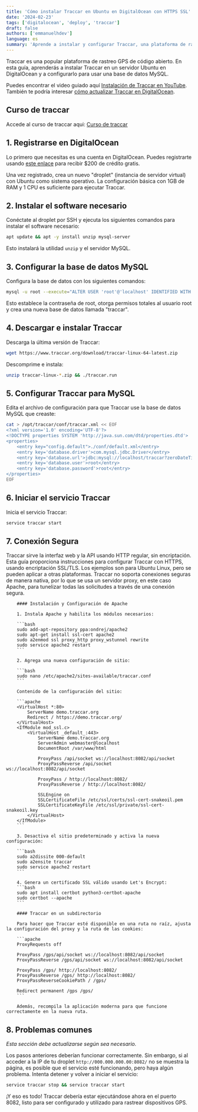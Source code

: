 ```yaml
---
title: 'Cómo instalar Traccar en Ubuntu en DigitalOcean con HTTPS SSL'
date: '2024-02-23'
tags: ['digitalocean', 'deploy', 'traccar']
draft: false
authors: ['emmanuelhdev']
language: es
summary: 'Aprende a instalar y configurar Traccar, una plataforma de rastreo GPS de código abierto, en un servidor Ubuntu en DigitalOcean con esta guía detallada.'
---
```


Traccar es una popular plataforma de rastreo GPS de código abierto. En esta guía, aprenderás a instalar Traccar en un servidor Ubuntu en DigitalOcean y a configurarlo para usar una base de datos MySQL.

Puedes encontrar el video guiado aquí [Instalación de Traccar en YouTube](https://www.youtube.com/watch?v=ZSVYhKHmXe8&list=PLjsxenlAapaC_gAQtYoUZa4tq5BhXdmWV&index=1). También te podría interesar [cómo actualizar Traccar en DigitalOcean](https://www.youtube.com/watch?v=ZSVYhKHmXe8&list=PLjsxenlAapaC_gAQtYoUZa4tq5BhXdmWV&index=2).

## Curso de traccar

Accede al curso de traccar aqui: [Curso de traccar](https://bysmax.com/traccar)

## 1. Registrarse en DigitalOcean

Lo primero que necesitas es una cuenta en DigitalOcean. Puedes registrarte usando [este enlace](https://m.do.co/c/5ac4ff8a5bab) para recibir $200 de crédito gratis.

Una vez registrado, crea un nuevo "droplet" (instancia de servidor virtual) con Ubuntu como sistema operativo. La configuración básica con 1GB de RAM y 1 CPU es suficiente para ejecutar Traccar.

## 2. Instalar el software necesario

Conéctate al droplet por SSH y ejecuta los siguientes comandos para instalar el software necesario:

```bash
apt update && apt -y install unzip mysql-server
```

Esto instalará la utilidad `unzip` y el servidor MySQL.

## 3. Configurar la base de datos MySQL

Configura la base de datos con los siguientes comandos:

```bash
mysql -u root --execute="ALTER USER 'root'@'localhost' IDENTIFIED WITH mysql_native_password BY 'root'; GRANT ALL ON *.* TO 'root'@'localhost' WITH GRANT OPTION; FLUSH PRIVILEGES; CREATE DATABASE traccar;"
```

Esto establece la contraseña de root, otorga permisos totales al usuario root y crea una nueva base de datos llamada "traccar".

## 4. Descargar e instalar Traccar

Descarga la última versión de Traccar:

```bash
wget https://www.traccar.org/download/traccar-linux-64-latest.zip
```

Descomprime e instala:

```bash
unzip traccar-linux-*.zip && ./traccar.run
```

## 5. Configurar Traccar para MySQL

Edita el archivo de configuración para que Traccar use la base de datos MySQL que creaste:

```bash
cat > /opt/traccar/conf/traccar.xml << EOF
<?xml version='1.0' encoding='UTF-8'?>
<!DOCTYPE properties SYSTEM 'http://java.sun.com/dtd/properties.dtd'>
<properties>
    <entry key="config.default">./conf/default.xml</entry>
    <entry key='database.driver'>com.mysql.jdbc.Driver</entry>
    <entry key='database.url'>jdbc:mysql://localhost/traccar?zeroDateTimeBehavior=round&amp;serverTimezone=UTC&amp;allowPublicKeyRetrieval=true&amp;useSSL=false&amp;allowMultiQueries=true&amp;autoReconnect=true&amp;useUnicode=yes&amp;characterEncoding=UTF-8&amp;sessionVariables=sql_mode=''</entry>
    <entry key='database.user'>root</entry>
    <entry key='database.password'>root</entry>
</properties>
EOF
```

## 6. Iniciar el servicio Traccar

Inicia el servicio Traccar:

```bash
service traccar start
```

## 7. Conexión Segura

Traccar sirve la interfaz web y la API usando HTTP regular, sin encriptación. Esta guía proporciona instrucciones para configurar Traccar con HTTPS, usando encriptación SSL/TLS. Los ejemplos son para Ubuntu Linux, pero se pueden aplicar a otras plataformas. Traccar no soporta conexiones seguras de manera nativa, por lo que se usa un servidor proxy, en este caso Apache, para tunelizar todas las solicitudes a través de una conexión segura.

        #### Instalación y Configuración de Apache

        1. Instala Apache y habilita los módulos necesarios:

        ```bash
        sudo add-apt-repository ppa:ondrej/apache2
        sudo apt-get install ssl-cert apache2
        sudo a2enmod ssl proxy_http proxy_wstunnel rewrite
        sudo service apache2 restart
        ```

        2. Agrega una nueva configuración de sitio:

        ```bash
        sudo nano /etc/apache2/sites-available/traccar.conf
        ```

        Contenido de la configuración del sitio:

        ```apache
        <VirtualHost *:80>
            ServerName demo.traccar.org
            Redirect / https://demo.traccar.org/
        </VirtualHost>
        <IfModule mod_ssl.c>
            <VirtualHost _default_:443>
                ServerName demo.traccar.org
                ServerAdmin webmaster@localhost
                DocumentRoot /var/www/html

                ProxyPass /api/socket ws://localhost:8082/api/socket
                ProxyPassReverse /api/socket ws://localhost:8082/api/socket

                ProxyPass / http://localhost:8082/
                ProxyPassReverse / http://localhost:8082/

                SSLEngine on
                SSLCertificateFile /etc/ssl/certs/ssl-cert-snakeoil.pem
                SSLCertificateKeyFile /etc/ssl/private/ssl-cert-snakeoil.key
            </VirtualHost>
        </IfModule>
        ```

        3. Desactiva el sitio predeterminado y activa la nueva configuración:

        ```bash
        sudo a2dissite 000-default
        sudo a2ensite traccar
        sudo service apache2 restart
        ```

        4. Genera un certificado SSL válido usando Let's Encrypt:
        ```bash
        sudo apt install certbot python3-certbot-apache
        sudo certbot --apache
        ```

        #### Traccar en un subdirectorio

        Para hacer que Traccar esté disponible en una ruta no raíz, ajusta la configuración del proxy y la ruta de las cookies:

        ```apache
        ProxyRequests off

        ProxyPass /gps/api/socket ws://localhost:8082/api/socket
        ProxyPassReverse /gps/api/socket ws://localhost:8082/api/socket

        ProxyPass /gps/ http://localhost:8082/
        ProxyPassReverse /gps/ http://localhost:8082/
        ProxyPassReverseCookiePath / /gps/

        Redirect permanent /gps /gps/
        ```

        Además, recompila la aplicación moderna para que funcione correctamente en la nueva ruta.

## 8. Problemas comunes

_Esta sección debe actualizarse según sea necesario._

Los pasos anteriores deberían funcionar correctamente. Sin embargo, si al acceder a la IP de tu droplet `http://000.000.000.00:8082/` no se muestra la página, es posible que el servicio esté funcionando, pero haya algún problema. Intenta detener y volver a iniciar el servicio:

```bash
service traccar stop && service traccar start
```

¡Y eso es todo! Traccar debería estar ejecutándose ahora en el puerto 8082, listo para ser configurado y utilizado para rastrear dispositivos GPS.
